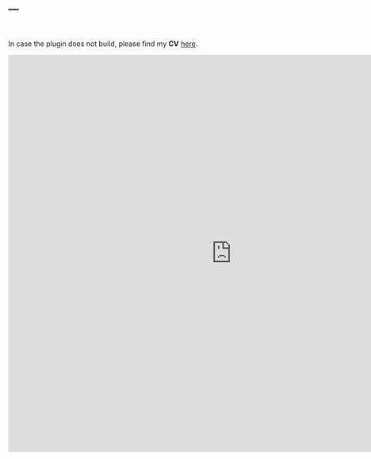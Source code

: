 ---
---

<br>

In case the plugin does not build, please find my **CV** <a href="files/Rueschenpoehler_CV_Jan2025.pdf" target="_blank">here</a>.

<embed src="https://ruschenpohler.github.io/files/Rueschenpoehler_CV_July2021.pdf" type="application/pdf" width="900" height="800" />
